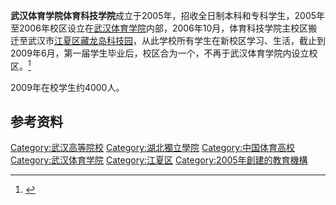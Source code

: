 '''武汉体育学院体育科技学院'''成立于2005年，招收全日制本科和专科学生，2005年至2006年校区设立在[[武汉体育学院|武汉体育学院]]内部，2006年10月，体育科技学院主校区搬迁至武汉市[[江夏区|江夏区]][[藏龙岛科技园|藏龙岛科技园]]，从此学校所有学生在新校区学习、生活，截止到2009年6月，第一届学生毕业后，校区合为一个，不再于武汉体育学院内设立校区。<ref>{{Cite web |url=http://www.hubei.gov.cn/2015change/2015sq/sq/xxx/mbdlxy/201602/t20160226_794400.shtml |title=武汉体育学院体育科技学院 湖北省人民政府门户网站 2016-02-26 |access-date=2016-07-27 |archive-url=https://web.archive.org/web/20160917113728/http://www.hubei.gov.cn/2015change/2015sq/sq/xxx/mbdlxy/201602/t20160226_794400.shtml |archive-date=2016-09-17 |dead-url=yes }}</ref>

2009年在校学生约4000人。

==参考资料==
{{reflist}}

{{wuhan-stub}}
{{school-stub}}

{{湖北高等院校}}
{{独立学院}}

[[Category:武汉高等院校|Category:武汉高等院校]]
[[Category:湖北獨立學院|Category:湖北獨立學院]]
[[Category:中国体育高校|Category:中国体育高校]]
[[Category:武汉体育学院|Category:武汉体育学院]]
[[Category:江夏区|Category:江夏区]]
[[Category:2005年創建的教育機構|Category:2005年創建的教育機構]]